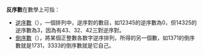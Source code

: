 {{Multiple issues|
{{orphan|time=2018-01-30T12:12:41+00:00}}
{{unreferenced|time=2011-05-15T02:25:01+00:00}}
}}
'''反序數'''在數學上可指：
*[[逆序數|逆序數]]（{{lang-en|inversion number}}），一個排列中，逆序對的數目，如12345的逆序數為0，但14325的逆序數為3，因為有43、32、42三對逆序對。
*[[倒序數|倒序數]]（{{lang-en|reversal}}），將某個正整數各数字逆序排列，所得的另一個數，如1371的倒序數就是1731，3333的倒序數就是它自己。

{{數學消歧義}}